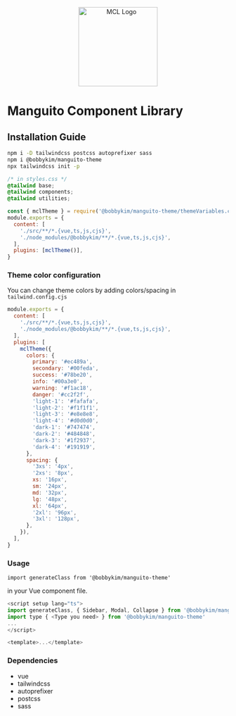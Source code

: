 
<Meta title="Introduction/Installation" />

<p align="center">
  <img width="180" src="/mcl-logo-square.png" alt="MCL Logo" />
</p>

# Manguito Component Library

## Installation Guide

```zsh
npm i -D tailwindcss postcss autoprefixer sass
npm i @bobbykim/manguito-theme
npx tailwindcss init -p
```

```css
/* in styles.css */
@tailwind base;
@tailwind components;
@tailwind utilities;
```

```js
const { mclTheme } = require('@bobbykim/manguito-theme/themeVariables.cjs')
module.exports = {
  content: [
    './src/**/*.{vue,ts,js,cjs}',
    './node_modules/@bobbykim/**/*.{vue,ts,js,cjs}',
  ],
  plugins: [mclTheme()],
}
```

### Theme color configuration

You can change theme colors by adding colors/spacing in `tailwind.config.cjs`

```js
module.exports = {
  content: [
    './src/**/*.{vue,ts,js,cjs}',
    './node_modules/@bobbykim/**/*.{vue,ts,js,cjs}',
  ],
  plugins: [
    mclTheme({
      colors: {
        primary: '#ec489a',
        secondary: '#00feda',
        success: '#78be20',
        info: '#00a3e0',
        warning: '#f1ac18',
        danger: '#cc2f2f',
        'light-1': '#fafafa',
        'light-2': '#f1f1f1',
        'light-3': '#e8e8e8',
        'light-4': '#d0d0d0',
        'dark-1': '#747474',
        'dark-2': '#484848',
        'dark-3': '#1f2937',
        'dark-4': '#191919',
      },
      spacing: {
        '3xs': '4px',
        '2xs': '8px',
        xs: '16px',
        sm: '24px',
        md: '32px',
        lg: '48px',
        xl: '64px',
        '2xl': '96px',
        '3xl': '128px',
      },
    }),
  ],
}
```

### Usage

`import generateClass from '@bobbykim/manguito-theme'`

in your Vue component file.

```js
<script setup lang="ts">
import generateClass, { Sidebar, Modal, Collapse } from '@bobbykim/manguito-theme'
import type { <Type you need> } from '@bobbykim/manguito-theme'
...
</script>

<template>...</template>
```

### Dependencies

- vue
- tailwindcss
- autoprefixer
- postcss
- sass
